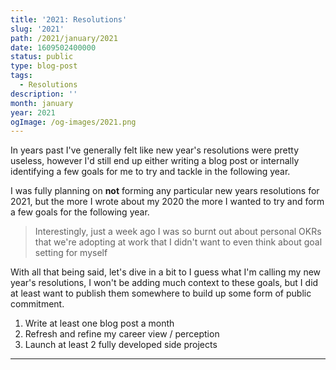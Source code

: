 ```yaml
---
title: '2021: Resolutions'
slug: '2021'
path: /2021/january/2021
date: 1609502400000
status: public
type: blog-post
tags:
  - Resolutions
description: ''
month: january
year: 2021
ogImage: /og-images/2021.png
---
```



In years past I've generally felt like new year's resolutions were pretty
useless, however I'd still end up either writing a blog post or internally
identifying a few goals for me to try and tackle in the following year.

I was fully planning on **not** forming any particular new years resolutions for
2021, but the more I <Link href="/blog/2020/december/2020">wrote about my
2020</Link> the more I wanted to try and form a few goals for the following
year.

> Interestingly, just a week ago I was so burnt out about personal OKRs that
> we're adopting at work that I didn't want to even think about goal setting for
> myself

With all that being said, let's dive in a bit to I guess what I'm calling my new
year's resolutions, I won't be adding much context to these goals, but I did at
least want to publish them somewhere to build up some form of public commitment.

1. Write at least one blog post a month
2. Refresh and refine my career view / perception
3. Launch at least 2 fully developed side projects

<Spacer />

---

